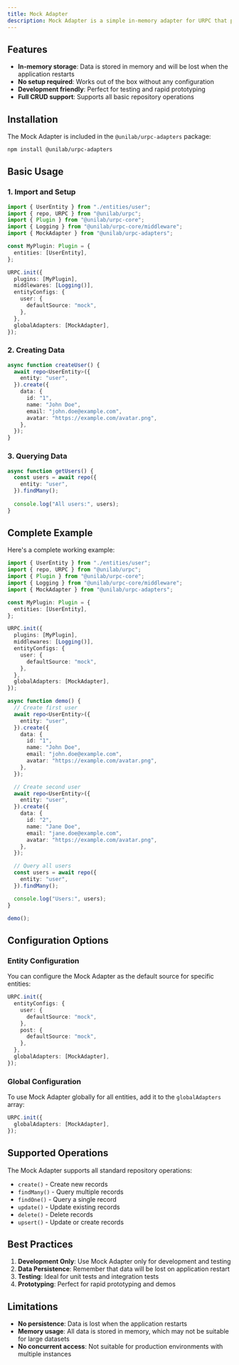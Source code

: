 ```yaml
---
title: Mock Adapter
description: Mock Adapter is a simple in-memory adapter for URPC that provides temporary data storage during application runtime. It's perfect for testing, prototyping, and development scenarios where you don't need persistent data storage.
---
```


## Features

- **In-memory storage**: Data is stored in memory and will be lost when the application restarts
- **No setup required**: Works out of the box without any configuration
- **Development friendly**: Perfect for testing and rapid prototyping
- **Full CRUD support**: Supports all basic repository operations

## Installation

The Mock Adapter is included in the `@unilab/urpc-adapters` package:

```bash
npm install @unilab/urpc-adapters
```

## Basic Usage

### 1. Import and Setup

```typescript
import { UserEntity } from "./entities/user";
import { repo, URPC } from "@unilab/urpc";
import { Plugin } from "@unilab/urpc-core";
import { Logging } from "@unilab/urpc-core/middleware";
import { MockAdapter } from "@unilab/urpc-adapters";

const MyPlugin: Plugin = {
  entities: [UserEntity],
};

URPC.init({
  plugins: [MyPlugin],
  middlewares: [Logging()],
  entityConfigs: {
    user: {
      defaultSource: "mock",
    },
  },
  globalAdapters: [MockAdapter],
});
```

### 2. Creating Data

```typescript
async function createUser() {
  await repo<UserEntity>({
    entity: "user",
  }).create({
    data: {
      id: "1",
      name: "John Doe",
      email: "john.doe@example.com",
      avatar: "https://example.com/avatar.png",
    },
  });
}
```

### 3. Querying Data

```typescript
async function getUsers() {
  const users = await repo({
    entity: "user",
  }).findMany();
  
  console.log("All users:", users);
}
```

## Complete Example

Here's a complete working example:

```typescript
import { UserEntity } from "./entities/user";
import { repo, URPC } from "@unilab/urpc";
import { Plugin } from "@unilab/urpc-core";
import { Logging } from "@unilab/urpc-core/middleware";
import { MockAdapter } from "@unilab/urpc-adapters";

const MyPlugin: Plugin = {
  entities: [UserEntity],
};

URPC.init({
  plugins: [MyPlugin],
  middlewares: [Logging()],
  entityConfigs: {
    user: {
      defaultSource: "mock",
    },
  },
  globalAdapters: [MockAdapter],
});

async function demo() {
  // Create first user
  await repo<UserEntity>({
    entity: "user",
  }).create({
    data: {
      id: "1",
      name: "John Doe",
      email: "john.doe@example.com",
      avatar: "https://example.com/avatar.png",
    },
  });

  // Create second user
  await repo<UserEntity>({
    entity: "user",
  }).create({
    data: {
      id: "2",
      name: "Jane Doe",
      email: "jane.doe@example.com",
      avatar: "https://example.com/avatar.png",
    },
  });

  // Query all users
  const users = await repo({
    entity: "user",
  }).findMany();

  console.log("Users:", users);
}

demo();
```

## Configuration Options

### Entity Configuration

You can configure the Mock Adapter as the default source for specific entities:

```typescript
URPC.init({
  entityConfigs: {
    user: {
      defaultSource: "mock",
    },
    post: {
      defaultSource: "mock",
    },
  },
  globalAdapters: [MockAdapter],
});
```

### Global Configuration

To use Mock Adapter globally for all entities, add it to the `globalAdapters` array:

```typescript
URPC.init({
  globalAdapters: [MockAdapter],
});
```

## Supported Operations

The Mock Adapter supports all standard repository operations:

- `create()` - Create new records
- `findMany()` - Query multiple records
- `findOne()` - Query a single record
- `update()` - Update existing records
- `delete()` - Delete records
- `upsert()` - Update or create records

## Best Practices

1. **Development Only**: Use Mock Adapter only for development and testing
2. **Data Persistence**: Remember that data will be lost on application restart
3. **Testing**: Ideal for unit tests and integration tests
4. **Prototyping**: Perfect for rapid prototyping and demos

## Limitations

- **No persistence**: Data is lost when the application restarts
- **Memory usage**: All data is stored in memory, which may not be suitable for large datasets
- **No concurrent access**: Not suitable for production environments with multiple instances